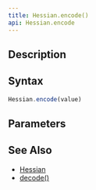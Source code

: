 ```yaml
---
title: Hessian.encode()
api: Hessian.encode
---
```


## Description

<Summary/>

## Syntax

``` js
Hessian.encode(value)
```

## Parameters

<Parameters/>

## See Also

* [Hessian](/reference/api/Hessian)
* [decode()](/reference/api/Hessian/decode)
